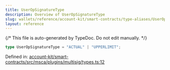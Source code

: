 ```yaml
---
title: UserOpSignatureType
description: Overview of UserOpSignatureType
slug: wallets/reference/account-kit/smart-contracts/type-aliases/UserOpSignatureType
layout: reference
---
```


{/* This file is auto-generated by TypeDoc. Do not edit manually. */}

```ts
type UserOpSignatureType = "ACTUAL" | "UPPERLIMIT";
```

Defined in: [account-kit/smart-contracts/src/msca/plugins/multisig/types.ts:12](https://github.com/alchemyplatform/aa-sdk/blob/0cc60e9f694c242d91befdaa2f26cdec3ee389c5/account-kit/smart-contracts/src/msca/plugins/multisig/types.ts#L12)
